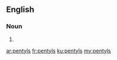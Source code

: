 ==English==

===Noun===
{{head|en}}

# {{plural of|pentyl}}

[[ar:pentyls]]
[[fr:pentyls]]
[[ku:pentyls]]
[[my:pentyls]]